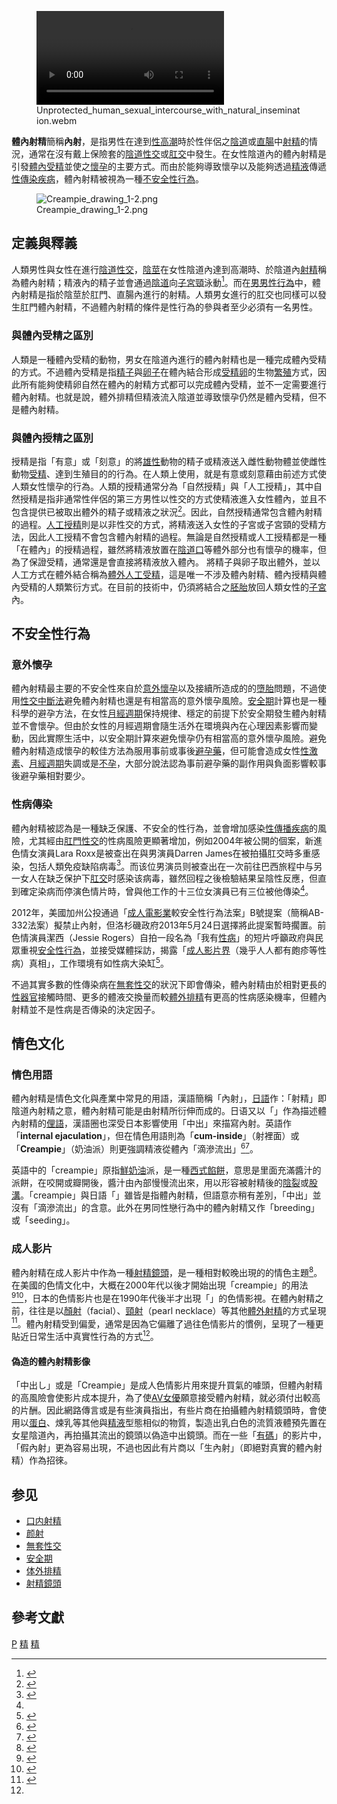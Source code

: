 {{Otheruses|subject=[[人類性行為|人類性行為]]中描述在身體內射精的術語或色情俚語，不是生物繁殖型態的“[[體內受精|體內受精]]”|other=同名的主題|中出}}

[[File:Unprotected_human_sexual_intercourse_with_natural_insemination.webm|thumb]]

'''體內射精'''簡稱'''內射'''，是指男性在達到[[性高潮|性高潮]]時於性伴侶之[[阴道|陰道]]或[[直肠|直腸]]中[[射精|射精]]的情況，通常在沒有戴上保險套的[[性交|陰道性交]]或[[肛交|肛交]]中發生。在女性陰道內的體內射精是引發[[體內受精|體內受精]]並使之[[妊娠|懷孕]]的主要方式。而由於能夠導致懷孕以及能夠透過[[精液|精液]]傳遞[[性傳染疾病|性傳染疾病]]，體內射精被視為一種[[不安全性行為|不安全性行為]]。

[[File:Creampie_drawing_1-2.png|thumb]]

== 定義與釋義 ==
人類男性與女性在進行[[性交|陰道性交]]，[[阴茎|陰莖]]在女性陰道內達到高潮時、於陰道內[[射精|射精]]稱為體內射精；精液內的精子並會通過[[阴道|陰道]]向[[子宮頸|子宮頸]]泳動<ref>{{Cite journal|title=日本AV影片內容分析之研究：以性學觀點探討|url=http://www.airitilibrary.com/Publication/alDetailedMesh?docid=20780206-201407-201411040002-201411040002-1-22|last=蔡誌欣|last2=阮芳賦|date=2014-07-01|journal=性學研究|issue=2|doi=10.6206/SIS.2014.0502.01|volume=5|issn=2078-0206|last3=黎進三|access-date=2018-11-23|archive-date=2019-06-20|archive-url=https://web.archive.org/web/20190620075614/http://www.airitilibrary.com/Publication/alDetailedMesh?DocID=20780206-201407-201411040002-201411040002-1-22|dead-url=no}}</ref>。而在[[男男性行為|男男性行為]]中，體內射精是指於陰莖於肛門、直腸內進行的射精。人類男女進行的肛交也同樣可以發生肛門體內射精，不過體內射精的條件是性行為的參與者至少必須有一名男性。

=== 與體內受精之區別 ===
{{Main|體內受精}}
人類是一種體內受精的動物，男女在陰道內進行的體內射精也是一種完成體內受精的方式。不過體內受精是指[[精子|精子]]與[[卵细胞|卵子]]在體內結合形成[[受精卵|受精卵]]的生物[[繁殖|繁殖]]方式，因此所有能夠使精卵自然在體內的射精方式都可以完成體內受精，並不一定需要進行體內射精。也就是說，體外排精但精液流入陰道並導致懷孕仍然是體內受精，但不是體內射精。

=== 與體內授精之區別 ===
{{Main|授精}}
授精是指「有意」或「刻意」的將[[雄性|雄性]]動物的精子或精液送入雌性動物體並使雌性動物[[受精|受精]]、達到生殖目的的行為。在人類上使用，就是有意或刻意藉由前述方式使人類女性懷孕的行為。人類的授精通常分為「自然授精」與「人工授精」，其中自然授精是指非通常性伴侶的第三方男性以性交的方式使精液進入女性體內，並且不包含提供已被取出體外的精子或精液之狀況<ref>{{Cite news|url=https://www.mirror.co.uk/news/real-life-stories/natural-insemination-women-desperate-baby-1862462|title=Sex for babies offer: Women desperate to get pregnant offering to sleep with sperm donors|last=Croydon|first=Helen|date=2013-05-01|newspaper=mirror|accessdate=2018-11-23|archive-date=2020-12-24|archive-url=https://web.archive.org/web/20201224121037/https://www.mirror.co.uk/news/real-life-stories/natural-insemination-women-desperate-baby-1862462|dead-url=no}}</ref>。因此，自然授精通常包含體內射精的過程。[[人工授精|人工授精]]則是以非性交的方式，將精液送入女性的子宮或子宮頸的受精方法，因此人工授精不會包含體內射精的過程。無論是自然授精或人工授精都是一種「在體內」的授精過程，雖然將精液放置在[[陰道口|陰道口]]等體外部分也有懷孕的機率，但為了保證受精，通常還是會直接將精液放入體內。
將精子與卵子取出體外，並以人工方式在體外結合稱為[[體外人工受精|體外人工受精]]，這是唯一不涉及體內射精、體內授精與體內受精的人類繁衍方式。在目前的技術中，仍須將結合之[[胚胎|胚胎]]放回人類女性的[[子宫|子宮]]內。

== 不安全性行為 ==

=== 意外懷孕 ===
體內射精最主要的不安全性來自於[[非預期懷孕|意外懷孕]]以及接續所造成的的[[墮胎|墮胎]]問題，不過使用[[体外排精|性交中斷法]]避免體內射精也還是有相當高的意外懷孕風險。[[安全期|安全期]]計算也是一種科學的避孕方法，在女性[[月經週期|月經週期]]保持規律、穩定的前提下於安全期發生體內射精並不會懷孕。但由於女性的月經週期會隨生活外在環境與內在心理因素影響而變動，因此實際生活中，以安全期計算來避免懷孕仍有相當高的意外懷孕風險。避免體內射精造成懷孕的較佳方法為服用事前或事後[[避孕藥|避孕藥]]，但可能會造成女性[[性激素|性激素]]、[[月經週期|月經週期]]失調或是[[不孕|不孕]]，大部分說法認為事前避孕藥的副作用與負面影響較事後避孕藥相對要少。

=== 性病傳染 ===
體內射精被認為是一種缺乏保護、不安全的性行為，並會增加感染[[性傳播疾病|性傳播疾病]]的風險，尤其經由[[肛交|肛門性交]]的性病風險更顯著增加，例如2004年被公開的個案，新進色情女演員Lara Roxx是被查出在與男演員Darren James在被拍攝肛交時多重感染，包括人類免疫缺陷病毒<ref name="Dean2009">{{cite book|url=http://books.google.com/books?id=0TA9YJ-QHn8C&pg=PA170|title=Unlimited intimacy: reflections on the subculture of barebacking|author=Tim Dean|date=2009-06-01|publisher=University of Chicago Press|accessdate=2010-09-29|isbn=978-0-226-13939-5|pages=85, 97–100, 135–136, 169–171|archive-date=2020-08-04|archive-url=https://web.archive.org/web/20200804021531/https://books.google.com/books?id=0TA9YJ-QHn8C&pg=PA170|dead-url=no}}</ref>。而该位男演员则被查出在一次前往巴西旅程中与另一女人在缺乏保护下[[肛交|肛交]]时感染该病毒，雖然回程之後檢驗結果呈陰性反應，但直到確定染病而停演色情片時，曾與他工作的十三位女演員已有三位被他傳染<ref name="Dean2009" />。

2012年，美國加州公投通過「[[色情片|成人電影業]]較安全性行為法案」B號提案（簡稱AB-332法案）擬禁止內射，但洛杉磯政府2013年5月24日選擇將此提案暫時擱置。前色情演員潔西（Jessie Rogers）自拍一段名為「我有[[性傳播疾病|性病]]」的短片呼籲政府與民眾重視[[安全性行為|安全性行為]]，並接受媒體採訪，揭露「[[成人视频制造商|成人影片界]]（幾乎人人都有皰疹等性病）真相」，工作環境有如性病大染缸<ref>{{Cite news|url=http://www.ettoday.net/news/20130610/220731.htm|title=片商瘋拍「無套A片」　AV女優爆料：圈內人人有皰疹|author=|date=2013-06-10|work=|publisher=ETtoday.net|accessdate=|quote=潔西說，為了滿足片商「無套中出」要求，圈內演員感染性病已是家常便飯，皰疹、衣原體、梅毒、淋病……不願給人內射，就會丟掉工作！……A片片商去扯什麼言論自由都是胡說八道，說到底一切都是為了錢……靠重口味這一招吸引觀眾|archive-date=2019-05-04|archive-url=https://web.archive.org/web/20190504064300/https://www.ettoday.net/news/20130610/220731.htm|dead-url=no}}</ref>。

不過其實多數的性傳染病在[[無套性交|無套性交]]的狀況下即會傳染，體內射精由於相對更長的[[生殖器|性器官]]接觸時間、更多的體液交換量而較[[体外排精|體外排精]]有更高的性病感染機率，但體內射精並不是性病是否傳染的決定因子。

== 情色文化 ==

=== 情色用語 ===
體內射精是情色文化與產業中常見的用語，漢語簡稱「內射」，[[日語|日語]]作：「{{lang|ja|膣内}}射精」即陰道內射精之意，體內射精可能是由{{lang|ja|膣内}}射精所衍伸而成的。日语又以「'''{{lang|ja|中出し}}'''」作為描述體內射精的[[性俚語|俚語]]，漢語圈也深受日本影響使用「中出」來描寫內射。英語作「'''internal ejaculation'''」，但在情色用語則為「'''cum-inside'''」（射裡面）或「'''Creampie'''」（奶油派）則更強調精液從體內「滴滲流出」<ref name="Carroll">{{cite book|url=http://books.google.co.uk/books?id=fzSrmR1PRO0C|title=Popular modernity in America: experience, technology, mythohistory|author=Michael Thomas Carroll|publisher=SUNY Press|year=2000|isbn=0-7914-4713-8|page=119|access-date=2013-01-29|archive-date=2014-10-20|archive-url=https://web.archive.org/web/20141020121920/http://books.google.co.uk/books?id=fzSrmR1PRO0C|dead-url=no}}</ref><ref name="Partridge">{{cite book|url=http://books.google.co.uk/books?id=4YfsEgHLjboC|title=The New Partridge Dictionary of Slang and Unconventional English: A-I|author=Eric Partridge, Tom Dalzell, Terry Victor|publisher=Taylor & Francis|year=2006|isbn=0-415-25937-1|page=507|access-date=2013-01-29|archive-date=2014-10-20|archive-url=https://web.archive.org/web/20141020121922/http://books.google.co.uk/books?id=4YfsEgHLjboC|dead-url=no}}</ref>。

英語中的「creampie」原指[[鮮奶油|鮮奶油]]派，是一種[[西式餡餅|西式餡餅]]，意思是里面充滿醬汁的派餅，在咬開或瓣開後，醬汁由內部慢慢流出來，用以形容被射精後的[[阴裂|陰裂]]或[[股溝|股溝]]。「creampie」與日語「{{lang|ja|中出し}}」雖皆是指體內射精，但語意亦稍有差別，「中出」並沒有「滴滲流出」的含意。此外在男同性戀行為中的體內射精又作「breeding」或「seeding」。

=== 成人影片 ===
體內射精在成人影片中作為一種[[射精鏡頭|射精鏡頭]]，是一種相對較晚出現的的情色主題<ref>{{Cite book|url=https://books.google.com.tw/books?id=rBP6yjQwT8QC&pg=PA108&redir_esc=y|title=Black and White and Blue: Adult Cinema from the Victorian Age to the VCR|last=Thompson|first=Dave|date=2010-12-14|publisher=ECW Press|year=|isbn=9781554903023|location=|pages=|language=en|chapter=|access-date=2018-08-14|archive-date=2019-06-10|archive-url=https://web.archive.org/web/20190610132756/https://books.google.com.tw/books?id=rBP6yjQwT8QC&pg=PA108&redir_esc=y|dead-url=no}}</ref>。在美國的色情文化中，大概在2000年代以後才開始出現「creampie」的用法<ref>{{Cite book|url=https://books.google.com.tw/books?id=4YfsEgHLjboC&redir_esc=y|title=The New Partridge Dictionary of Slang and Unconventional English: A-I|last=Tom|first=Dalzell Te|last2=Partridge|first2=Eric|date=2006|publisher=Taylor & Francis|year=|isbn=9780415259378|location=|pages=|language=en|chapter=|access-date=2018-08-14|archive-date=2018-08-14|archive-url=https://web.archive.org/web/20180814103726/https://books.google.com.tw/books?id=4YfsEgHLjboC&redir_esc=y|dead-url=no}}</ref><ref>{{Cite book|url=https://books.google.com.tw/books?id=5F-YNZRv-VMC&pg=PA248&redir_esc=y#v=onepage&q&f=false|title=The Routledge Dictionary of Modern American Slang and Unconventional English|last=Partridge|first=Eric|date=2009|publisher=Taylor & Francis|year=|isbn=9780415371827|location=|pages=|language=en|chapter=|access-date=2018-08-14|archive-date=2018-08-14|archive-url=https://web.archive.org/web/20180814103432/https://books.google.com.tw/books?id=5F-YNZRv-VMC&pg=PA248&redir_esc=y#v=onepage&q&f=false|dead-url=no}}</ref>，日本的色情影片也是在1990年代後半才出現「{{lang|ja|中出し}}」的色情影視。在體內射精之前，往往是以[[颜射|顏射]]（facial）、[[珍珠项链_(性行为)|頸射]]（pearl necklace）等其他[[体外排精|體外射精]]的方式呈現<ref name=":0">{{Cite book|url=https://books.google.com.tw/books?id=0TA9YJ-QHn8C&pg=PA170&redir_esc=y|title=Unlimited Intimacy: Reflections on the Subculture of Barebacking|last=Dean|first=Tim|date=2009-08-01|publisher=University of Chicago Press|year=|isbn=9780226139401|location=|pages=|language=en|chapter=|access-date=2018-08-14|archive-date=2019-06-03|archive-url=https://web.archive.org/web/20190603074650/https://books.google.com.tw/books?id=0TA9YJ-QHn8C&pg=PA170&redir_esc=y|dead-url=no}}</ref>。體內射精受到偏愛，通常是因為它偏離了過往色情影片的慣例，呈現了一種更貼近日常生活中真實性行為的方式<ref name=":0" />。
==== 偽造的體內射精影像 ====
「中出し」或是「Creampie」是成人色情影片用來提升買氣的噱頭，但體內射精的高風險會使影片成本提升，為了使[[AV女優|AV女優]]願意接受體內射精，就必須付出較高的片酬。因此網路傳言或是有些演員指出，有些片商在拍攝體內射精鏡頭時，會使用以[[蛋白|蛋白]]、煉乳等其他與[[精液|精液]]型態相似的物質，製造出乳白色的流質液體預先置在女星陰道內，再拍攝其流出的鏡頭以偽造中出鏡頭。而在一些「[[馬賽克_(影像處理)|有碼]]」的影片中，「假內射」更為容易出現，不過也因此有片商以「生內射」（即絕對真實的體內射精）作為招徠。

== 参见 ==
{{commonscat|Vaginal_creampie}}
* [[口内射精|口内射精]]
* [[颜射|颜射]]
* [[無套性交|無套性交]]
* [[安全期|安全期]]
* [[体外排精|体外排精]]
*[[射精鏡頭|射精鏡頭]]

== 參考文獻 ==
{{reflist|2}}{{性}}

[[Category:性行為|P]]
[[Category:性俗語|精]]
[[Category:色情|精]]